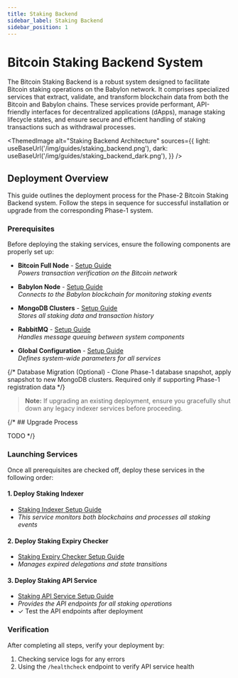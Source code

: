 ```yaml
---
title: Staking Backend
sidebar_label: Staking Backend
sidebar_position: 1
---
```


# Bitcoin Staking Backend System

The Bitcoin Staking Backend is a robust system designed to facilitate Bitcoin
staking operations on the Babylon network. It comprises specialized services that
extract, validate, and transform blockchain data from both the Bitcoin and
Babylon chains. These services provide performant, API-friendly interfaces for
decentralized applications (dApps), manage staking lifecycle states, and ensure
secure and efficient handling of staking transactions such as withdrawal
processes.


<ThemedImage
  alt="Staking Backend Architecture"
  sources={{
    light: useBaseUrl('/img/guides/staking_backend.png'),
    dark: useBaseUrl('/img/guides/staking_backend_dark.png'),
  }}
/>


## Deployment Overview

This guide outlines the deployment process for the Phase-2 Bitcoin Staking
Backend system. Follow the steps in sequence for successful installation or
upgrade from the corresponding Phase-1 system.

### Prerequisites

Before deploying the staking services, ensure the following components are
properly set up:

- **Bitcoin Full Node** - [Setup Guide](https://bitcoin.org/en/full-node)  
  _Powers transaction verification on the Bitcoin network_

- **Babylon Node** - [Setup Guide](/operators/babylon_node/installation_guide/)  
  _Connects to the Babylon blockchain for monitoring staking events_

- **MongoDB Clusters** - [Setup Guide](https://www.mongodb.com/docs/manual/installation/)  
  _Stores all staking data and transaction history_

- **RabbitMQ** - [Setup Guide](https://www.rabbitmq.com/download.html)  
  _Handles message queuing between system components_

- **Global Configuration** - [Setup Guide](./services/global_config)  
  _Defines system-wide parameters for all services_

{/* Database Migration (Optional) - Clone Phase-1 database snapshot, apply snapshot to new MongoDB clusters.
Required only if supporting Phase-1 registration data */}

> **Note:** If upgrading an existing deployment, ensure you gracefully shut down
> any legacy indexer services before proceeding.

{/* ## Upgrade Process

TODO */}

### Launching Services

Once all prerequisites are checked off, deploy these services in the following
order:

#### 1. Deploy Staking Indexer
- [Staking Indexer Setup Guide](./services/staking_indexer)
- _This service monitors both blockchains and processes all staking events_

#### 2. Deploy Staking Expiry Checker
- [Staking Expiry Checker Setup Guide](./services/staking_expiry_checker)
- _Manages expired delegations and state transitions_

#### 3. Deploy Staking API Service
- [Staking API Service Setup Guide](./services/staking_api_service)
- _Provides the API endpoints for all staking operations_
- ✓ Test the API endpoints after deployment

### Verification

After completing all steps, verify your deployment by:
1. Checking service logs for any errors
2. Using the `/healthcheck` endpoint to verify API service health